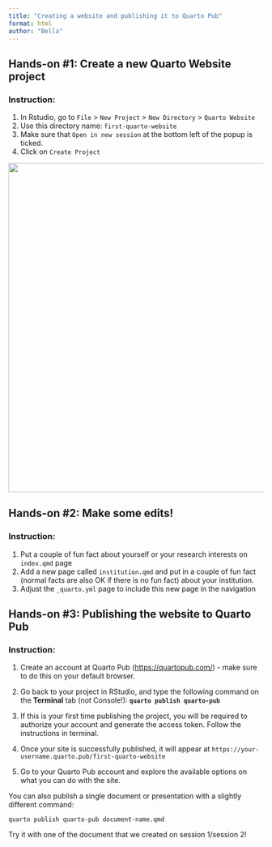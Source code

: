 ```yaml
---
title: "Creating a website and publishing it to Quarto Pub"
format: html
author: "Bella"
---
```


## Hands-on #1: Create a new Quarto Website project

### Instruction:

1.  In Rstudio, go to `File` \> `New Project` \> `New Directory` \> `Quarto Website`
2.  Use this directory name: `first-quarto-website`
3.  Make sure that `Open in new session` at the bottom left of the popup is ticked.
4.  Click on `Create Project`

![](quartopub-web.jpg){width="650"}

## Hands-on #2: Make some edits!

### Instruction:

1.  Put a couple of fun fact about yourself or your research interests on `index.qmd` page
2.  Add a new page called `institution.qmd` and put in a couple of fun fact (normal facts are also OK if there is no fun fact) about your institution.
3.  Adjust the `_quarto.yml` page to include this new page in the navigation

## Hands-on #3: Publishing the website to Quarto Pub

### Instruction:

1.  Create an account at Quarto Pub (<https://quartopub.com/>) - make sure to do this on your default browser.

2.  Go back to your project in RStudio, and type the following command on the **Terminal** tab (not Console!): **`quarto publish quarto-pub`**

3.  If this is your first time publishing the project, you will be required to authorize your account and generate the access token. Follow the instructions in terminal.

4.  Once your site is successfully published, it will appear at `https://your-username.quarto.pub/first-quarto-website`

5.  Go to your Quarto Pub account and explore the available options on what you can do with the site.

::: callout-note
You can also publish a single document or presentation with a slightly different command:

`quarto publish quarto-pub document-name.qmd`

Try it with one of the document that we created on session 1/session 2!
:::
